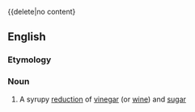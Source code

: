 {{delete|no content}

==English==

===Etymology===
{{F.}}

===Noun===
{{wikipedia}}
{{en-noun}}

# A syrupy [[reduction]] of [[vinegar]] (or [[wine]]) and [[sugar]]